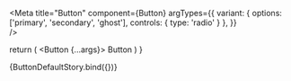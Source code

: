 
<Meta 
  title="Button" 
  component={Button}
  argTypes={{
    variant: {
      options: ['primary', 'secondary', 'ghost'],
      controls: { type: 'radio' }
    },
  }}  
/>

<ArgsTable of={args}/>

  return (
    <Button {...args}>
      Button
    </Button>
  )
}

<Canvas>
  <Story name="Button" args={{
    type: 'button',
    variant: 'primary',
  }}>
    {ButtonDefaultStory.bind({})}
  </Story>
</Canvas>